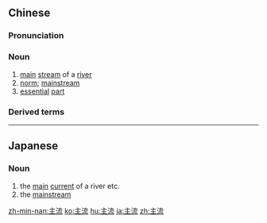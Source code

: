 ==Chinese==
{{zh-forms}}

===Pronunciation===
{{zh-pron
|m=zhǔliú
|c=zyu2 lau4
|mn=chú-liû
|ma=Zh-zhuliú.ogg
|cat=n
}}

===Noun===
{{zh-noun}}

# [[main]] [[stream]] of a [[river]]
# [[norm]]; [[mainstream]]
# [[essential]] [[part]]

===Derived terms===
{{zh-der|非主流}}

{{zh-cat|Advanced}}

----

==Japanese==
{{ja-kanjitab|しゅ|りゅう|yomi=on}}

===Noun===
{{ja-noun|しゅりゅう}}

# the [[main]] [[current]] of a river etc.
# the [[mainstream]]

[[zh-min-nan:主流]]
[[ko:主流]]
[[hu:主流]]
[[ja:主流]]
[[zh:主流]]